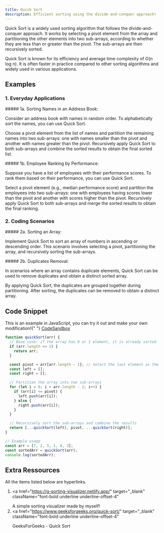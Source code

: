 ```yaml
---
title: Quick Sort
description: Efficient sorting using the divide-and-conquer approach!
---
```


Quick Sort is a widely used sorting algorithm that follows the divide-and-conquer approach.
It works by selecting a pivot element from the array and partitioning the other elements into two sub-arrays,
according to whether they are less than or greater than the pivot. The sub-arrays are then recursively sorted.

Quick Sort is known for its efficiency and average time complexity of O(n log n).
It is often faster in practice compared to other sorting algorithms and widely used in various applications.

## Examples

### 1. Everyday Applications

<Callout>
##### 1a. Sorting Names in an Address Book:

Consider an address book with names in random order.
To alphabetically sort the names, you can use Quick Sort.

Choose a pivot element from the list of names and partition the remaining names into two sub-arrays:
one with names smaller than the pivot and another with names greater than the pivot.
Recursively apply Quick Sort to both sub-arrays and combine the sorted results to obtain the final sorted list.

</Callout>

<Callout>
##### 1b. Employee Ranking by Performance:

Suppose you have a list of employees with their performance scores.
To rank them based on their performance, you can use Quick Sort.

Select a pivot element (e.g., median performance score) and partition the employees into two sub-arrays:
one with employees having scores lower than the pivot and another with scores higher than the pivot.
Recursively apply Quick Sort to both sub-arrays and merge the sorted results to obtain the final ranking.

</Callout>

### 2. Coding Scenarios

<Callout>
##### 2a. Sorting an Array:

Implement Quick Sort to sort an array of numbers in ascending or descending order.
This scenario involves selecting a pivot, partitioning the array, and recursively sorting the sub-arrays.

</Callout>

<Callout>
##### 2b. Duplicates Removal:

In scenarios where an array contains duplicate elements, Quick Sort can be used to remove duplicates and obtain a distinct sorted array.

By applying Quick Sort, the duplicates are grouped together during partitioning.
After sorting, the duplicates can be removed to obtain a distinct array.

</Callout>

## Code Snippet

<Callout>
  This is an example in JavaScript, you can try it out and make your own
  modification!{" "}
  <a
    href="https://codesandbox.io/s/quick-sort-qzvllp"
    target="_blank"
    className="font-bold underline underline-offset-4"
  >
    CodeSandbox
  </a>
</Callout>

```js
function quickSort(arr) {
  // Base case: if the array has 0 or 1 element, it is already sorted
  if (arr.length <= 1) {
    return arr;
  }

  const pivot = arr[arr.length - 1]; // Select the last element as the pivot
  const left = [];
  const right = [];

  // Partition the array into two sub-arrays
  for (let i = 0; i < arr.length - 1; i++) {
    if (arr[i] <= pivot) {
      left.push(arr[i]);
    } else {
      right.push(arr[i]);
    }
  }

  // Recursively sort the sub-arrays and combine the results
  return [...quickSort(left), pivot, ...quickSort(right)];
}

// Example usage
const arr = [7, 2, 5, 1, 8, 3];
const sortedArr = quickSort(arr);
console.log(sortedArr);
```

## Extra Ressources

<Callout>

All the items listed below are hyperlinks.

</Callout>

1. <a
     href="https://g-sorting-visualizer.netlify.app/"
     target="_blank"
     className="font-bold underline underline-offset-4"
   >
     A simple sorting visualizer made by myself!
   </a>
1. <a
     href="https://www.geeksforgeeks.org/quick-sort/"
     target="_blank"
     className="font-bold underline underline-offset-4"
   >
     GeeksForGeeks - Quick Sort
   </a>
